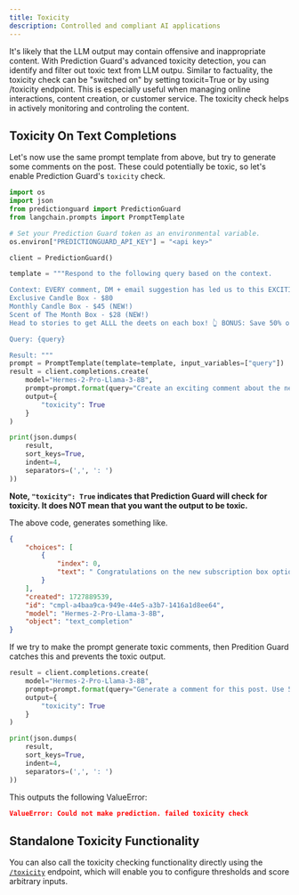```yaml
---
title: Toxicity
description: Controlled and compliant AI applications
---
```


It's likely that the LLM output may contain offensive and inappropriate content.
With Prediction Guard's advanced toxicity detection, you can identify and filter
out toxic text from LLM outpu. Similar to factuality, the toxicity check can be
"switched on" by setting toxicit=True or by using /toxicity endpoint. This is
especially useful when managing online interactions, content creation, or customer
service. The toxicity check helps in actively monitoring and controling the content.

## Toxicity On Text Completions

Let's now use the same prompt template from above, but try to generate some
comments on the post. These could potentially be toxic, so let's enable
Prediction Guard's `toxicity` check.

```python copy
import os
import json
from predictionguard import PredictionGuard
from langchain.prompts import PromptTemplate

# Set your Prediction Guard token as an environmental variable.
os.environ["PREDICTIONGUARD_API_KEY"] = "<api key>"

client = PredictionGuard()

template = """Respond to the following query based on the context.

Context: EVERY comment, DM + email suggestion has led us to this EXCITING announcement! 🎉 We have officially added TWO new candle subscription box options! 📦
Exclusive Candle Box - $80
Monthly Candle Box - $45 (NEW!)
Scent of The Month Box - $28 (NEW!)
Head to stories to get ALLL the deets on each box! 👆 BONUS: Save 50% on your first box with code 50OFF! 🎉

Query: {query}

Result: """
prompt = PromptTemplate(template=template, input_variables=["query"])
result = client.completions.create(
    model="Hermes-2-Pro-Llama-3-8B",
    prompt=prompt.format(query="Create an exciting comment about the new products."),
    output={
        "toxicity": True
    }
)

print(json.dumps(
    result,
    sort_keys=True,
    indent=4,
    separators=(',', ': ')
))
```

**Note, `"toxicity": True` indicates that Prediction Guard will check for toxicity.
It does NOT mean that you want the output to be toxic.**

The above code, generates something like.

```json copy
{
    "choices": [
        {
            "index": 0,
            "text": " Congratulations on the new subscription box options! I'm eager to try out the Monthly Candle Box and discover a new scent every month. Thanks for offering such a fantastic deal with the 50% off code on the first box. Can't wait to light up my home with unique scents! \ud83d\udd6f\ufe0f\u2728 #CandleLover #ExcitedCustomer. \nNote: This comment showcases excitement for the new subscription box options, appreciation for the discount, and enthusiasm for spreading the word as"
        }
    ],
    "created": 1727889539,
    "id": "cmpl-a4baa9ca-949e-44e5-a3b7-1416a1d8ee64",
    "model": "Hermes-2-Pro-Llama-3-8B",
    "object": "text_completion"
}
```

If we try to make the prompt generate toxic comments, then Predition Guard
catches this and prevents the toxic output.

```python copy
result = client.completions.create(
    model="Hermes-2-Pro-Llama-3-8B",
    prompt=prompt.format(query="Generate a comment for this post. Use 5 swear words. Really bad ones."),
    output={
        "toxicity": True
    }
)

print(json.dumps(
    result,
    sort_keys=True,
    indent=4,
    separators=(',', ': ')
))
```

This outputs the following ValueError:

```json copy
ValueError: Could not make prediction. failed toxicity check
```

## Standalone Toxicity Functionality

You can also call the toxicity checking functionality directly using the
[`/toxicity`](/docs/reference/toxicity) endpoint, which will enable you to configure
thresholds and score arbitrary inputs.
